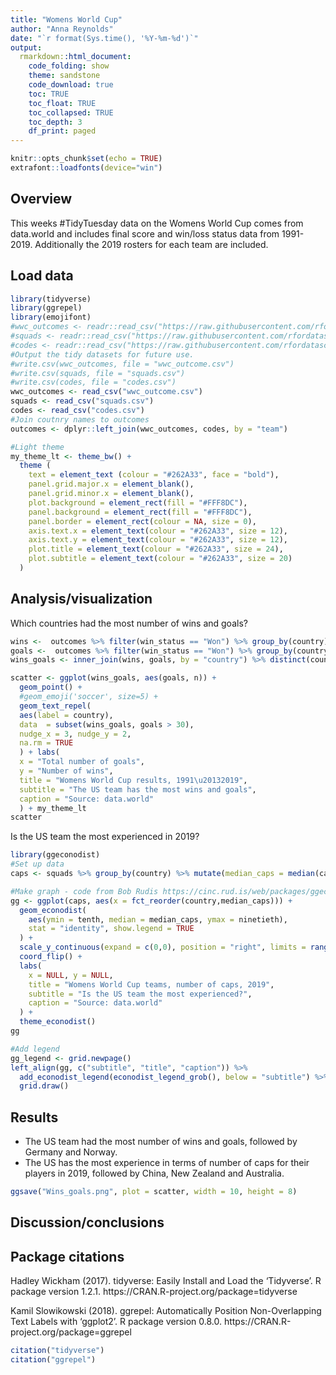 ---
title: "Womens World Cup"
author: "Anna Reynolds"
date: "`r format(Sys.time(), '%Y-%m-%d')`"
output: 
  rmarkdown::html_document:
    code_folding: show
    theme: sandstone
    code_download: true
    toc: TRUE
    toc_float: TRUE
    toc_collapsed: TRUE
    toc_depth: 3
    df_print: paged
---

```{r setup, include=FALSE}
knitr::opts_chunk$set(echo = TRUE)
extrafont::loadfonts(device="win")
```

## Overview
This weeks #TidyTuesday data on the Womens World Cup comes from data.world and includes final score and win/loss status data from 1991-2019. Additionally the 2019 rosters for each team are included. 

## Load data
```{r load data, warning=FALSE, message=FALSE}
library(tidyverse)
library(ggrepel)
library(emojifont)
#wwc_outcomes <- readr::read_csv("https://raw.githubusercontent.com/rfordatascience/tidytuesday/master/data/2019/2019-07-09/wwc_outcomes.csv")
#squads <- readr::read_csv("https://raw.githubusercontent.com/rfordatascience/tidytuesday/master/data/2019/2019-07-09/squads.csv")
#codes <- readr::read_csv("https://raw.githubusercontent.com/rfordatascience/tidytuesday/master/data/2019/2019-07-09/codes.csv")
#Output the tidy datasets for future use.
#write.csv(wwc_outcomes, file = "wwc_outcome.csv")
#write.csv(squads, file = "squads.csv")
#write.csv(codes, file = "codes.csv")
wwc_outcomes <- read_csv("wwc_outcome.csv")
squads <- read_csv("squads.csv")
codes <- read_csv("codes.csv")
#Join coutnry names to outcomes
outcomes <- dplyr::left_join(wwc_outcomes, codes, by = "team")
```

```{r theme}
#Light theme
my_theme_lt <- theme_bw() +
  theme (
    text = element_text (colour = "#262A33", face = "bold"),
    panel.grid.major.x = element_blank(),
    panel.grid.minor.x = element_blank(),
    plot.background = element_rect(fill = "#FFF8DC"),
    panel.background = element_rect(fill = "#FFF8DC"),
    panel.border = element_rect(colour = NA, size = 0),
    axis.text.x = element_text(colour = "#262A33", size = 12),
    axis.text.y = element_text(colour = "#262A33", size = 12),
    plot.title = element_text(colour = "#262A33", size = 24),
    plot.subtitle = element_text(colour = "#262A33", size = 20)
  )
```


## Analysis/visualization
Which countries had the most number of wins and goals?
```{r wins and goals}
wins <-  outcomes %>% filter(win_status == "Won") %>% group_by(country) %>% count(win_status, sort = TRUE)
goals <-  outcomes %>% filter(win_status == "Won") %>% group_by(country) %>% mutate(goals = sum(score))
wins_goals <- inner_join(wins, goals, by = "country") %>% distinct(country, n, goals, .keep_all = TRUE)
```

```{r scatter plot}
scatter <- ggplot(wins_goals, aes(goals, n)) +
  geom_point() +
  #geom_emoji('soccer', size=5) +
  geom_text_repel(
  aes(label = country),
  data  = subset(wins_goals, goals > 30),
  nudge_x = 3, nudge_y = 2,
  na.rm = TRUE
  ) + labs(
  x = "Total number of goals",
  y = "Number of wins",
  title = "Womens World Cup results, 1991\u20132019",
  subtitle = "The US team has the most wins and goals",
  caption = "Source: data.world"
  ) + my_theme_lt
scatter
```

Is the US team the most experienced in 2019?
```{r econodist chart, warning=FALSE, message=FALSE}
library(ggeconodist)
#Set up data
caps <- squads %>% group_by(country) %>% mutate(median_caps = median(caps, na.rm = TRUE)) %>% mutate(tenth = quantile(caps, 0.1, na.rm = TRUE)) %>% mutate(ninetieth = quantile(caps, 0.9, na.rm = TRUE)) %>% distinct(country, median_caps, tenth, ninetieth, .keep_all = TRUE) %>% arrange(desc(median_caps))

#Make graph - code from Bob Rudis https://cinc.rud.is/web/packages/ggeconodist/
gg <- ggplot(caps, aes(x = fct_reorder(country,median_caps))) +
  geom_econodist(
    aes(ymin = tenth, median = median_caps, ymax = ninetieth),
    stat = "identity", show.legend = TRUE
  ) +
  scale_y_continuous(expand = c(0,0), position = "right", limits = range(0, 200)) +
  coord_flip() +
  labs(
    x = NULL, y = NULL,
    title = "Womens World Cup teams, number of caps, 2019",
    subtitle = "Is the US team the most experienced?",
    caption = "Source: data.world"
  ) +
  theme_econodist()
gg

#Add legend
gg_legend <- grid.newpage()
left_align(gg, c("subtitle", "title", "caption")) %>% 
  add_econodist_legend(econodist_legend_grob(), below = "subtitle") %>% 
  grid.draw()
```


## Results
+ The US team had the most number of wins and goals, followed by Germany and Norway.
+ The US has the most experience in terms of number of caps for their players in 2019, followed by China, New Zealand and Australia.

```{r save figures, warning=FALSE, echo=FALSE}
ggsave("Wins_goals.png", plot = scatter, width = 10, height = 8)
```

## Discussion/conclusions

## Package citations
  Hadley Wickham (2017). tidyverse: Easily Install and Load the
  'Tidyverse'. R package version 1.2.1.
  https://CRAN.R-project.org/package=tidyverse
  
  Kamil Slowikowski (2018). ggrepel: Automatically Position
  Non-Overlapping Text Labels with 'ggplot2'. R package version
  0.8.0. https://CRAN.R-project.org/package=ggrepel
  
```{r citation, echo=FALSE, eval=FALSE}
citation("tidyverse")
citation("ggrepel")
```

